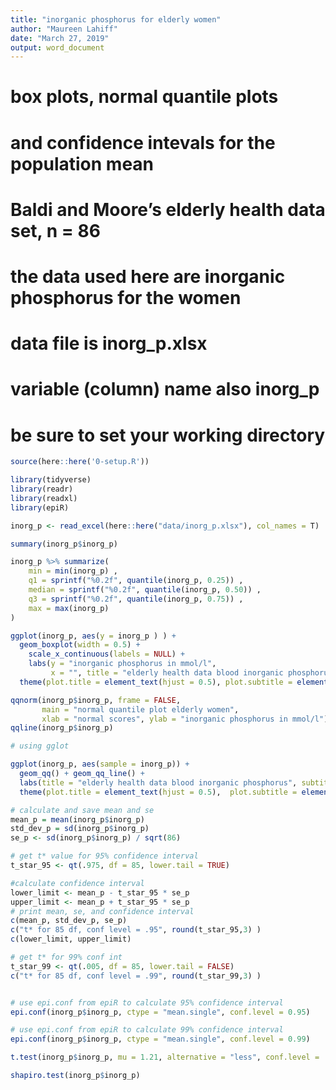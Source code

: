```yaml
---
title: "inorganic phosphorus for elderly women"
author: "Maureen Lahiff"
date: "March 27, 2019"
output: word_document
---
```


# box plots, normal quantile plots
# and confidence intevals for the population mean

# Baldi and Moore's elderly health data set, n = 86

# the data used here are inorganic phosphorus for the women
# data file is inorg_p.xlsx
# variable (column) name also inorg_p

# be sure to set your working directory

```r

source(here::here('0-setup.R'))

library(tidyverse)
library(readr)
library(readxl)
library(epiR)

```

```r

inorg_p <- read_excel(here::here("data/inorg_p.xlsx"), col_names = T)

```

```r

summary(inorg_p$inorg_p)

inorg_p %>% summarize(
    min = min(inorg_p) ,
    q1 = sprintf("%0.2f", quantile(inorg_p, 0.25)) ,
    median = sprintf("%0.2f", quantile(inorg_p, 0.50)) ,
    q3 = sprintf("%0.2f", quantile(inorg_p, 0.75)) ,
    max = max(inorg_p)
)

ggplot(inorg_p, aes(y = inorg_p ) ) +
  geom_boxplot(width = 0.5) +
    scale_x_continuous(labels = NULL) +
    labs(y = "inorganic phosphorus in mmol/l",       
         x = "", title = "elderly health data blood inorganic phosphorus", subtitle = " n = 86 women") +
  theme(plot.title = element_text(hjust = 0.5), plot.subtitle = element_text(hjust = 0.5))

```

```r

qqnorm(inorg_p$inorg_p, frame = FALSE,
       main = "normal quantile plot elderly women",
       xlab = "normal scores", ylab = "inorganic phosphorus in mmol/l")
qqline(inorg_p$inorg_p)

# using gglot

ggplot(inorg_p, aes(sample = inorg_p)) +
  geom_qq() + geom_qq_line() +
  labs(title = "elderly health data blood inorganic phosphorus", subtitle = " n = 86 women") +
  theme(plot.title = element_text(hjust = 0.5),  plot.subtitle = element_text(hjust = 0.5))

```

```r

# calculate and save mean and se
mean_p = mean(inorg_p$inorg_p)
std_dev_p = sd(inorg_p$inorg_p)
se_p <- sd(inorg_p$inorg_p) / sqrt(86)

# get t* value for 95% confidence interval
t_star_95 <- qt(.975, df = 85, lower.tail = TRUE)

#calculate confidence interval 
lower_limit <- mean_p - t_star_95 * se_p
upper_limit <- mean_p + t_star_95 * se_p
# print mean, se, and confidence interval
c(mean_p, std_dev_p, se_p)
c("t* for 85 df, conf level = .95", round(t_star_95,3) )
c(lower_limit, upper_limit)

# get t* for 99% conf int
t_star_99 <- qt(.005, df = 85, lower.tail = FALSE)
c("t* for 85 df, conf level = .99", round(t_star_99,3) )


# use epi.conf from epiR to calculate 95% confidence interval
epi.conf(inorg_p$inorg_p, ctype = "mean.single", conf.level = 0.95)

# use epi.conf from epiR to calculate 99% confidence interval
epi.conf(inorg_p$inorg_p, ctype = "mean.single", conf.level = 0.99)

```

``` r

t.test(inorg_p$inorg_p, mu = 1.21, alternative = "less", conf.level = .95 )

shapiro.test(inorg_p$inorg_p)

```